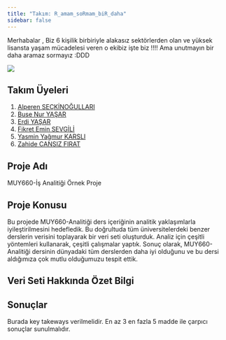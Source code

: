 ```yaml
---
title: "Takım: R_amam_soRmam_biR_daha"
sidebar: false 
---
```


Merhabalar , Biz 6 kişilik birbiriyle alakasız sektörlerden olan ve yüksek lisansta yaşam mücadelesi veren o ekibiz işte biz !!!! Ama unutmayın bir daha aramaz sormayız :DDD

![](veri/grupfoto.jpg){fig-align="center"}

## Takım Üyeleri

1.  [Alperen SEÇKİNOĞULLARI](/takim/alperen.qmd)
2.  [Buse Nur YAŞAR](/takim/buse.qmd)
3.  [Erdi YAŞAR](/takim/erdi.qmd)
4.  [Fikret Emin SEVGİLİ](/takim/fikret.qmd)
5.  [Yasmin Yağmur KARSLI](/takim/yasmin.qmd)
6.  [Zahide CANSIZ FIRAT](/takim/zahide.qmd)

## Proje Adı

MUY660-İş Analitiği Örnek Proje

## Proje Konusu

Bu projede MUY660-Analitiği ders içeriğinin analitik yaklaşımlarla iyileştirilmesini hedefledik. Bu doğrultuda tüm üniversitelerdeki benzer derslerin verisini toplayarak bir veri seti oluşturduk. Analiz için çeşitli yöntemleri kullanarak, çeşitli çalışmalar yaptık. Sonuç olarak, MUY660-Analitiği dersinin dünyadaki tüm derslerden daha iyi olduğunu ve bu dersi aldığımıza çok mutlu olduğumuzu tespit ettik.

## Veri Seti Hakkında Özet Bilgi

## Sonuçlar

Burada key takeways verilmelidir. En az 3 en fazla 5 madde ile çarpıcı sonuçlar sunulmalıdır.
